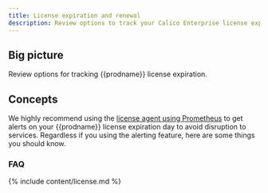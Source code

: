 ```yaml
---
title: License expiration and renewal
description: Review options to track your Calico Enterprise license expiration.
---
```


## Big picture

Review options for tracking {{prodname}} license expiration.

## Concepts

We highly recommend using the [license agent using Prometheus](monitor/metrics/license-agent.mdx) to get alerts on your {{prodname}} license expiration day to avoid disruption to services. Regardless if you using the alerting feature, here are some things you should know.

### FAQ

{% include content/license.md %}
